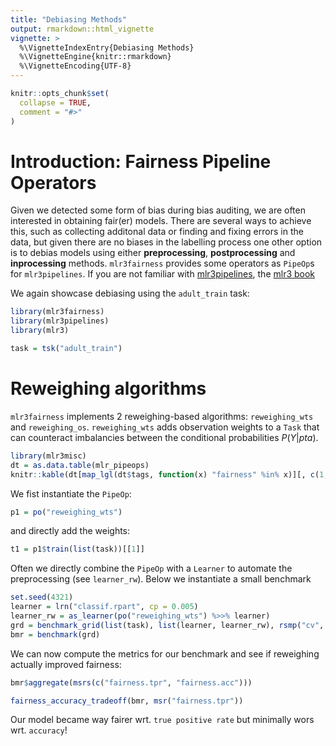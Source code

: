 ```yaml
---
title: "Debiasing Methods"
output: rmarkdown::html_vignette
vignette: >
  %\VignetteIndexEntry{Debiasing Methods}
  %\VignetteEngine{knitr::rmarkdown}
  %\VignetteEncoding{UTF-8}
---
```


```r
knitr::opts_chunk$set(
  collapse = TRUE,
  comment = "#>"
)
```

# Introduction: Fairness Pipeline Operators

Given we detected some form of bias during bias auditing, we are often interested in obtaining fair(er) models. There are several ways to achieve this, such as collecting additonal data or finding and fixing errors in the data, but given there are no biases in the labelling process one other option is to debias models using either **preprocessing**, **postprocessing** and **inprocessing** methods. `mlr3fairness` provides some operators as `PipeOp`s for `mlr3pipelines`. If you are not
familiar with [mlr3pipelines](), the [mlr3 book](https://mlr3book.mlr-org.com/pipelines.html)

We again showcase debiasing using the `adult_train` task:
```r
library(mlr3fairness)
library(mlr3pipelines)
library(mlr3)

task = tsk("adult_train")
```

#  Reweighing algorithms

`mlr3fairness` implements $2$ reweighing-based algorithms:
`reweighing_wts` and `reweighing_os`. `reweighing_wts` adds observation weights to a `Task` that can counteract imbalancies between the conditional probabilities $P(Y | pta)$.

```r
library(mlr3misc)
dt = as.data.table(mlr_pipeops)
knitr::kable(dt[map_lgl(dt$tags, function(x) "fairness" %in% x)][, c(1,7,8,9,10)])
```

We fist instantiate the `PipeOp`:

```r
p1 = po("reweighing_wts")
```

and directly add the weights:

```r
t1 = p1$train(list(task))[[1]]
```

Often we directly combine the `PipeOp` with a `Learner` to automate the preprocessing (see `learner_rw`). Below we instantiate a small benchmark

```r
set.seed(4321)
learner = lrn("classif.rpart", cp = 0.005)
learner_rw = as_learner(po("reweighing_wts") %>>% learner)
grd = benchmark_grid(list(task), list(learner, learner_rw), rsmp("cv", folds=3))
bmr = benchmark(grd)
```

We can now compute the metrics for our benchmark and see if reweighing actually improved fairness:

```r
bmr$aggregate(msrs(c("fairness.tpr", "fairness.acc")))
```
```r
fairness_accuracy_tradeoff(bmr, msr("fairness.tpr"))
```

Our model became way fairer wrt. `true positive rate` but minimally wors wrt. `accuracy`!
